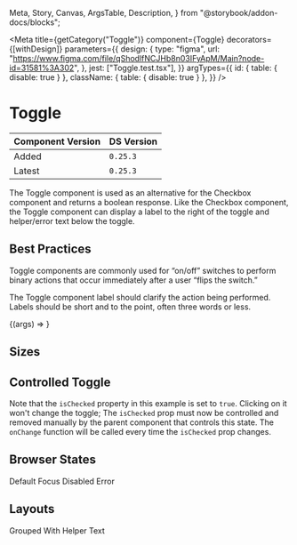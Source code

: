   Meta,
  Story,
  Canvas,
  ArgsTable,
  Description,
} from "@storybook/addon-docs/blocks";

<Meta
  title={getCategory("Toggle")}
  component={Toggle}
  decorators={[withDesign]}
  parameters={{
    design: {
      type: "figma",
      url:
        "https://www.figma.com/file/qShodlfNCJHb8n03IFyApM/Main?node-id=31581%3A302",
    },
    jest: ["Toggle.test.tsx"],
  }}
  argTypes={{
    id: { table: { disable: true } },
    className: { table: { disable: true } },
  }}
/>

# Toggle

| Component Version | DS Version |
| ----------------- | ---------- |
| Added             | `0.25.3`   |
| Latest            | `0.25.3`   |

<Description of={Toggle} />

The Toggle component is used as an alternative for the Checkbox component and returns a boolean response. Like the Checkbox component, the Toggle component can display a label to the right of the toggle and helper/error text below the toggle.

## Best Practices

Toggle components are commonly used for “on/off” switches to perform binary actions that occur immediately after a user “flips the switch.”

The Toggle component label should clarify the action being performed. Labels should be short and to the point, often three words or less.

<Canvas>
  <Story
    name="Toggle"
    args={{
      labelText: "Test Label",
      size: "lg",
      defaultChecked: false,
      helperText: "This is the helper text!",
      invalidText: "",
      isDisabled: false,
      isInvalid: false,
      isRequired: false,
    }}
  >
    {(args) => <Toggle {...args} />}
  </Story>
</Canvas>

<ArgsTable story="Toggle" />

## Sizes

<Canvas>
  <DSProvider>
    <HStack>
      <VStack>
        <Toggle size={ToggleSizes.Small} defaultChecked={true} labelText="On" />
        <Toggle size={ToggleSizes.Small} labelText="Off" />
      </VStack>
      <VStack>
        <Toggle size={ToggleSizes.Large} defaultChecked={true} labelText="On" />
        <Toggle size={ToggleSizes.Large} labelText="Off" />
      </VStack>
    </HStack>
  </DSProvider>
</Canvas>

## Controlled Toggle

Note that the `isChecked` property in this example is set to `true`. Clicking
on it won't change the toggle; The `isChecked` prop must now be controlled
and removed manually by the parent component that controls this state. The
`onChange` function will be called every time the `isChecked` prop changes.

<!--
```jsx
const isChecked = true;
const onChange = (e) => {
  // This will return the value through the event object.
  console.log(e.target.value);
};

<Toggle
  isChecked={isChecked}
  onChange={onChange}
  labelText="Controlled Toggle"
/>;
``` -->

## Browser States

<Canvas>
  <DSProvider>
    <Grid templateColumns="repeat(4, 1fr)">
      <Box>
        <VStack>
          <Heading level={3}>Default</Heading>
          <Toggle
            size={ToggleSizes.Large}
            defaultChecked={true}
            labelText="On"
          />
          <Toggle size={ToggleSizes.Large} labelText="Off" />
        </VStack>
      </Box>
      <Box>
        <VStack>
          <Heading level={3}>Focus</Heading>
          <Toggle
            size={ToggleSizes.Large}
            defaultChecked={true}
            labelText="On"
          />
          <Toggle size={ToggleSizes.Large} labelText="Off" />
        </VStack>
      </Box>
      <Box>
        <VStack>
          <Heading level={3}>Disabled</Heading>
          <Toggle
            size={ToggleSizes.Large}
            defaultChecked={true}
            isDisabled={true}
            labelText="On"
          />
          <Toggle size={ToggleSizes.Large} labelText="Off" isDisabled={true} />
        </VStack>
      </Box>
      <Box>
        <VStack>
          <Heading level={3}>Error</Heading>
          <Toggle
            size={ToggleSizes.Large}
            defaultChecked={true}
            labelText="On"
            isInvalid={true}
          />
          <Toggle size={ToggleSizes.Large} labelText="Off" isInvalid={true} />
        </VStack>
      </Box>
    </Grid>
  </DSProvider>
</Canvas>

## Layouts

<Canvas>
  <DSProvider>
    <SimpleGrid columns="2">
      <Box>
        <Heading level={3}>Grouped</Heading>
        <VStack align="left" spacing="s">
          <Toggle defaultChecked={true} labelText="On" />
          <Toggle defaultChecked={true} labelText="On" />
          <Toggle defaultChecked={true} labelText="On" />
          <Toggle defaultChecked={true} labelText="On" />
          <Toggle defaultChecked={true} labelText="On" />
        </VStack>
      </Box>
      <Box>
        <Heading level={3}>With Helper Text</Heading>
        <Toggle
          defaultChecked={true}
          labelText="On"
          helperText="Component Helper Text"
        />
      </Box>
    </SimpleGrid>
  </DSProvider>
</Canvas>
